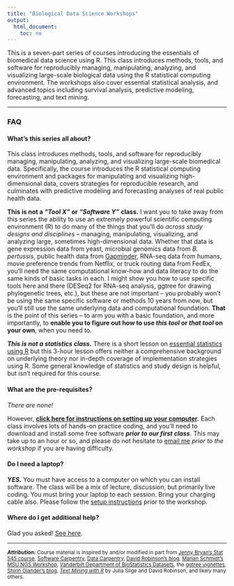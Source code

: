```yaml
---
title: "Biological Data Science Workshops"
output: 
  html_document:
    toc: no
---
```


This is a seven-part series of courses introducing the essentials of biomedical data science using R. This class introduces methods, tools, and software for reproducibly managing, manipulating, analyzing, and visualizing large-scale biological data using the R statistical computing environment. The workshops also cover essential statistical analysis, and advanced topics including survival analysis, predictive modeling, forecasting, and text mining.

<!-- **Please see the _[THRIV syllabus](thriv.html)_ for more information.**  -->

<!-- **[Click here to download the entire course archive as a zip file.](https://github.com/thriv/biodatasci2018/archive/gh-pages.zip)** Once downloaded and extracted, double-click the **`index.html`** file in the extracted folder to view the course material offline. -->

<!-- ### Course Material -->

<!-- #### Lesson transcripts & code -->

<!-- 1. [R Basics](r-basics.html) -->
<!-- 1. [Data Frames](r-dataframes.html) -->
<!-- 1. [Data Manipulation](r-dplyr-yeast.html) -->
<!-- 1. [Tidying data](r-tidy.html) -->
<!-- 1. [Data Visualization](r-viz-gapminder.html) -->
<!-- 1. [Refresher: Tidy EDA](r-viz-gapminder.html) -->
<!-- 1. [Reproducible Research & RMarkdown](r-rmarkdown.html) -->
<!-- 1. [Essential Statistics with R](r-stats.html) -->
<!-- 1. [Survival Analysis](r-survival.html) -->
<!-- 1. [Predictive Analytics & Forecasting](r-predictive-modeling.html) -->
<!-- 1. [Text Mining](r-textmining.html) -->

<!-- #### Homework assignments -->

<!-- 1. [Data Manipulation](r-dplyr-homework.html) -->
<!-- 1. [Data Visualization](r-viz-homework.html) -->
<!-- 1. [Reproducible Research & RMarkdown](r-rmarkdown-homework.html) -->
<!-- 1. [Essential Statistics](r-stats-homework.html) -->


----

### FAQ

#### What's this series all about? 

This class introduces methods, tools, and software for reproducibly managing, manipulating, analyzing, and visualizing large-scale biomedical data. Specifically, the course introduces the R statistical computing environment and packages for manipulating and visualizing high-dimensional data, covers strategies for reproducible research, and culminates with predictive modeling and forecasting analyses of real public health data.

**This is not a _"Tool X"_ or _"Software Y"_ class.** I want you to take away from this series the ability to use an extremely powerful scientific computing environment (R) to do many of the things that you'll do _across study designs and disciplines_ -- managing, manipulating, visualizing, and analyzing large, sometimes high-dimensional data. Whether that data is gene expression data from yeast, microbial genomics data from _B. pertussis_, public health data from [Gapminder](http://www.gapminder.org/), RNA-seq data from humans, movie preference trends from Netflix, or truck routing data from FedEx, you'll need the same computational know-how and data literacy to do the same kinds of basic tasks in each. I might show you how to use specific tools here and there (DESeq2 for RNA-seq analysis, ggtree for drawing phylogenetic trees, etc.), but these are not important -- you probably won't be using the same specific software or methods 10 years from now, but you'll still use the same underlying data and computational foundation. **That** is the point of this series -- to arm you with a basic foundation, and more importantly, to **enable you to figure out how to use _this tool_ or _that tool_ on your own**, when you need to.

**_This is not a statistics class._** There is a short lesson on [essential statistics using R](r-stats.html) but this 3-hour lesson offers neither a comprehensive background on underlying theory nor in-depth coverage of implementation strategies using R. Some general knowledge of statistics and study design is helpful, but isn't required for this course.


#### What are the pre-requisites?

_There are none!_ 

However, **[click here for instructions on setting up your computer](setup.html).** Each class involves lots of hands-on practice coding, and you'll need to download and install some free software **_prior to our first class_**. This may take up to an hour or so, and please do not hesitate to [email me](people.html) _prior to the workshop_ if you are having difficulty.


<!-- ## Can I audit this course? -->

<!-- Yes! However, **_you will be expected to attend every class meeting, participate in coding exercises during class, and complete any and all assignments_**, just as if you are taking the course for credit.  -->

<!-- **_UPDATE Feb 9 2016_**: The class is currently full. -->

<!-- [Click here to register to request to audit](https://docs.google.com/forms/d/1tHO-X4DupnHgIEsUei0K3kX5_UfLRK-y2KfxmxC6Ux0/viewform). The first day of the course is Monday, Feb 15, 2016. One week prior to the course starting, I will allow anyone who's requested to audit into the course, giving priority to people registering for credit. There are still plenty of seats open, so good chances you'll be able to get in. -->

<!-- ## Where will the class meet? -->

<!-- Carter Classroom, Health Sciences Library room 1211. This is downstairs one floor to the right (across the hall from Stephen Turner's office). -->


#### Do I need a laptop?

**_YES._** You must have access to a computer on which you can install software. The class will be a mix of lecture, discussion, but primarily live coding. You must bring your laptop to each session. Bring your charging cable also. Please follow the [setup instructions](setup.html) prior to the workshop.

#### Where do I get additional help?

Glad you asked! [See here](help.html).



----

<small>**_Attribution_:** Course material is inspired by and/or modified in part from [Jenny Bryan's Stat 545 course](http://stat545-ubc.github.io/), [Software Carpentry](http://software-carpentry.org/), [Data Carpentry](http://datacarpentry.org/), [David Robinson's blog](http://varianceexplained.org/), [Marian Schmidt's MSU NGS Workshop](https://github.com/marschmi/NGS2015_RMarkdown_Reproducibility), [Vanderbilt Department of BioStatistics Datasets](http://biostat.mc.vanderbilt.edu/wiki/Main/DataSets?CGISESSID=10713f6d891653ddcbb7ddbdd9cffb79), the [ggtree vignettes](http://bioconductor.org/packages/release/bioc/html/ggtree.html), [Shirin Glander's blog](https://shiring.github.io/machine_learning/2016/11/27/flu_outcome_ML_post), [_Text Mining with R_](https://www.tidytextmining.com/) by Julia Silge and David Robinson, and likely many others.</small>